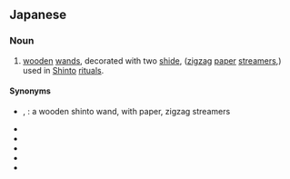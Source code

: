==Japanese==
{{ja-kanjitab|はら|o1=え|くし|k2=ぐし|yomi=k|r=y}}
{{wikipedia|Haraegushi}}

===Noun===
{{ja-noun|はらえぐし}}

# [[wooden]] [[wand]]s, decorated with two [[shide]], ([[zigzag]] [[paper]] [[streamers]],) used in [[Shinto]] [[ritual]]s.

====Synonyms====
* {{ja-r|御幣|ごへい}}, {{ja-r|御幣|おんべい}}: a wooden shinto wand, with paper, zigzag streamers
* {{ja-r|幣束|へいそく}}
* {{ja-r|大幣|おおぬさ}}
* {{ja-r|幣|ぬさ}}
* {{ja-r|笏|しゃく}}
* {{ja-r|手板|ていた}}